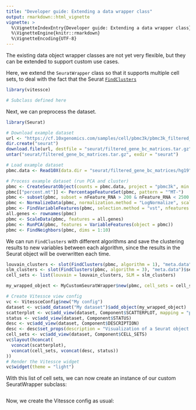 ```yaml
---
title: "Developer guide: Extending a data wrapper class"
output: rmarkdown::html_vignette
vignette: >
  %\VignetteIndexEntry{Developer guide: Extending a data wrapper class}
  %\VignetteEngine{knitr::rmarkdown}
  %\VignetteEncoding{UTF-8}
---
```


The existing data object wrapper classes are not yet very flexible, but they can be extended to support custom use cases.

Here, we extend the `SeuratWrapper` class so that it supports multiple cell sets, to deal with the fact that the Seurat [`FindClusters`](https://satijalab.org/seurat/reference/findclusters)

```r
library(vitessce)

# Subclass defined here
```

Next, we can preprocess the dataset.
```r
library(Seurat)

# Download example dataset
url <- "https://cf.10xgenomics.com/samples/cell/pbmc3k/pbmc3k_filtered_gene_bc_matrices.tar.gz"
dir.create("seurat")
download.file(url, destfile = "seurat/filtered_gene_bc_matrices.tar.gz")
untar("seurat/filtered_gene_bc_matrices.tar.gz", exdir = "seurat")

# Load example dataset
pbmc.data <- Read10X(data.dir = "seurat/filtered_gene_bc_matrices/hg19")

# Process example dataset (run PCA and cluster)
pbmc <- CreateSeuratObject(counts = pbmc.data, project = "pbmc3k", min.cells = 3, min.features = 200)
pbmc[["percent.mt"]] <- PercentageFeatureSet(pbmc, pattern = "^MT-")
pbmc <- subset(pbmc, subset = nFeature_RNA > 200 & nFeature_RNA < 2500 & percent.mt < 5)
pbmc <- NormalizeData(pbmc, normalization.method = "LogNormalize", scale.factor = 10000)
pbmc <- FindVariableFeatures(pbmc, selection.method = "vst", nfeatures = 2000)
all.genes <- rownames(pbmc)
pbmc <- ScaleData(pbmc, features = all.genes)
pbmc <- RunPCA(pbmc, features = VariableFeatures(object = pbmc))
pbmc <- FindNeighbors(pbmc, dims = 1:10)
```

We can run `FindClusters` with different algorithms and save the clustering results to new variables between each algorithm, since the results in the Seurat object will be overwritten each time.

```r
louvain_clusters <- slot(FindClusters(pbmc, algorithm = 1), "meta.data")$seurat_clusters
slm_clusters <- slot(FindClusters(pbmc, algorithm = 3), "meta.data")$seurat_clusters
cell_sets <- list(louvain = louvain_clusters, SLM = slm_clusters)

my_wrapped_object <- MyCustomSeuratWrapper$new(pbmc, cell_sets = cell_sets, out_dir = "out")

# Create Vitessce view config
vc <- VitessceConfig$new("My config")
dataset <- vc$add_dataset("My dataset")$add_object(my_wrapped_object)
scatterplot <- vc$add_view(dataset, Component$SCATTERPLOT, mapping = "pca")
status <- vc$add_view(dataset, Component$STATUS)
desc <- vc$add_view(dataset, Component$DESCRIPTION)
desc <- desc$set_props(description = "Visualization of a Seurat object containing the PBMC 3K dataset.")
cell_sets <- vc$add_view(dataset, Component$CELL_SETS)
vc$layout(hconcat(
  vconcat(scatterplot),
  vconcat(cell_sets, vconcat(desc, status))
))
# Render the Vitessce widget
vc$widget(theme = "light")
```

With this list of cell sets, we can now create an instance of our custom SeuratWrapper subclass:

```r

```

Now, we create the Vitessce config as usual:
```r

```

